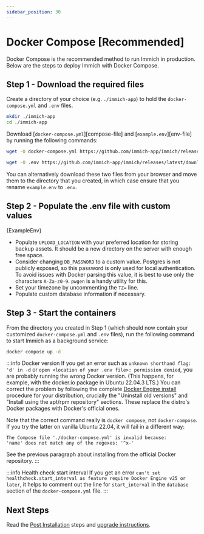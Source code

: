 ```yaml
---
sidebar_position: 30
---
```



# Docker Compose [Recommended]

Docker Compose is the recommended method to run Immich in production. Below are the steps to deploy Immich with Docker Compose.

## Step 1 - Download the required files

Create a directory of your choice (e.g. `./immich-app`) to hold the `docker-compose.yml` and `.env` files.

```bash title="Move to the directory you created"
mkdir ./immich-app
cd ./immich-app
```

Download [`docker-compose.yml`][compose-file] and [`example.env`][env-file] by running the following commands:

```bash title="Get docker-compose.yml file"
wget -O docker-compose.yml https://github.com/immich-app/immich/releases/latest/download/docker-compose.yml
```

```bash title="Get .env file"
wget -O .env https://github.com/immich-app/immich/releases/latest/download/example.env
```

You can alternatively download these two files from your browser and move them to the directory that you created, in which case ensure that you rename `example.env` to `.env`.

## Step 2 - Populate the .env file with custom values

<CodeBlock language="bash" title="Default environmental variable content">
  {ExampleEnv}
</CodeBlock>

- Populate `UPLOAD_LOCATION` with your preferred location for storing backup assets. It should be a new directory on the server with enough free space.
- Consider changing `DB_PASSWORD` to a custom value. Postgres is not publicly exposed, so this password is only used for local authentication.
  To avoid issues with Docker parsing this value, it is best to use only the characters `A-Za-z0-9`. `pwgen` is a handy utility for this.
- Set your timezone by uncommenting the `TZ=` line.
- Populate custom database information if necessary.

## Step 3 - Start the containers

From the directory you created in Step 1 (which should now contain your customized `docker-compose.yml` and `.env` files), run the following command to start Immich as a background service:

```bash title="Start the containers"
docker compose up -d
```

:::info Docker version
If you get an error such as `unknown shorthand flag: 'd' in -d` or `open <location of your .env file>: permission denied`, you are probably running the wrong Docker version. (This happens, for example, with the docker.io package in Ubuntu 22.04.3 LTS.) You can correct the problem by following the complete [Docker Engine install](https://docs.docker.com/engine/install/) procedure for your distribution, crucially the "Uninstall old versions" and "Install using the apt/rpm repository" sections. These replace the distro's Docker packages with Docker's official ones.

Note that the correct command really is `docker compose`, not `docker-compose`. If you try the latter on vanilla Ubuntu 22.04, it will fail in a different way:

```
The Compose file './docker-compose.yml' is invalid because:
'name' does not match any of the regexes: '^x-'
```

See the previous paragraph about installing from the official Docker repository.
:::

:::info Health check start interval
If you get an error `can't set healthcheck.start_interval as feature require Docker Engine v25 or later`, it helps to comment out the line for `start_interval` in the `database` section of the `docker-compose.yml` file.
:::

## Next Steps

Read the [Post Installation](/docs/install/post-install.mdx) steps and [upgrade instructions](/docs/install/upgrading.md).
